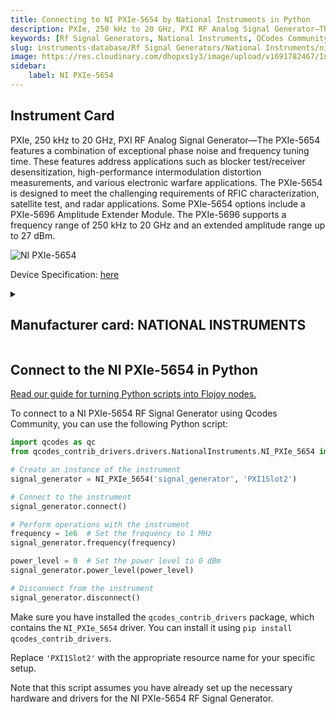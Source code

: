```yaml
---
title: Connecting to NI PXIe-5654 by National Instruments in Python
description: PXIe, 250 kHz to 20 GHz, PXI RF Analog Signal Generator—The PXIe-5654 features a combination of exceptional phase noise and frequency tuning time. These features address applications such as blocker test/receiver desensitization, high-performance intermodulation distortion measurements, and various electronic warfare applications. The PXIe-5654 is designed to meet the challenging requirements of RFIC characterization, satellite test, and radar applications. Some PXIe-5654 options include a PXIe-5696 Amplitude Extender Module. The PXIe-5696 supports a frequency range of 250 kHz to 20 GHz and an extended amplitude range up to 27 dBm.
keywords: [Rf Signal Generators, National Instruments, QCodes Community] 
slug: instruments-database/Rf Signal Generators/National Instruments/ni-pxie-5654 
image: https://res.cloudinary.com/dhopxs1y3/image/upload/v1691782467/Instruments/RF%20Signal%20Generator/NI-PXIe-5654/NI-PXIe-5654.jpg
sidebar:
    label: NI PXIe-5654 
---
```



## Instrument Card

PXIe, 250 kHz to 20 GHz, PXI RF Analog Signal Generator—The PXIe-5654 features a combination of exceptional phase noise and frequency tuning time. These features address applications such as blocker test/receiver desensitization, high-performance intermodulation distortion measurements, and various electronic warfare applications. The PXIe-5654 is designed to meet the challenging requirements of RFIC characterization, satellite test, and radar applications. Some PXIe-5654 options include a PXIe-5696 Amplitude Extender Module. The PXIe-5696 supports a frequency range of 250 kHz to 20 GHz and an extended amplitude range up to 27 dBm.

![NI PXIe-5654](https://res.cloudinary.com/dhopxs1y3/image/upload/v1691782467/Instruments/RF%20Signal%20Generator/NI-PXIe-5654/NI-PXIe-5654.jpg)

Device Specification: [here](/instruments-database/all-instruments)

<details style={{ marginTop: "15px"}}>
<summary><h2 style={{display:'inline'}}>Manufacturer card: NATIONAL INSTRUMENTS</h2></summary>

![NATIONAL INSTRUMENTS](https://res.cloudinary.com/dhopxs1y3/image/upload/v1692806169/Instruments/Vendor%20Logos/National_Instruments.png)

A producer of automated test equipment and virtual instrumentation software. Common applications include data acquisition, instrument control and machine vision.

- Headquarters: Austin, Texas, USA
- Yearly Revenue (millions, USD): 1657
- Vendor Website: [here](https://www.ni.com/en-ca.html)

</details>


<FeaturedInstrumentVideo category="RF_SIGNAL_GENERATORS" />

## Connect to the NI PXIe-5654 in Python

[Read our guide for turning Python scripts into Flojoy nodes.](https://docs.flojoy.ai/contribution/blocks/custom-flojoy-block/)



<Tabs>
<TabItem value="Flojoy" label="Flojoy" className="flojoy-instrument-tabs">

<SectionsCard category="RF_SIGNAL_GENERATORS" manufacturer="National Instruments"></SectionsCard>

</TabItem>
<TabItem value="QCodes Community" label="QCodes Community">

To connect to a NI PXIe-5654 RF Signal Generator using Qcodes Community, you can use the following Python script:

```python
import qcodes as qc
from qcodes_contrib_drivers.drivers.NationalInstruments.NI_PXIe_5654 import NI_PXIe_5654

# Create an instance of the instrument
signal_generator = NI_PXIe_5654('signal_generator', 'PXI1Slot2')

# Connect to the instrument
signal_generator.connect()

# Perform operations with the instrument
frequency = 1e6  # Set the frequency to 1 MHz
signal_generator.frequency(frequency)

power_level = 0  # Set the power level to 0 dBm
signal_generator.power_level(power_level)

# Disconnect from the instrument
signal_generator.disconnect()
```

Make sure you have installed the `qcodes_contrib_drivers` package, which contains the `NI_PXIe_5654` driver. You can install it using `pip install qcodes_contrib_drivers`.

Replace `'PXI1Slot2'` with the appropriate resource name for your specific setup.

Note that this script assumes you have already set up the necessary hardware and drivers for the NI PXIe-5654 RF Signal Generator.

</TabItem>
</Tabs>